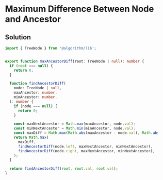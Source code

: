# Maximum Difference Between Node and Ancestor

## Solution

```typescript filename="solution.ts" copy 
import { TreeNode } from '@algorithm/lib';


export function maxAncestorDiff(root: TreeNode | null): number {
  if (root === null) {
    return 0;
  }

  function findAncestorDiff(
    node: TreeNode | null,
    maxAncestor: number,
    minAncestor: number,
  ): number {
    if (node === null) {
      return 0;
    }

    const maxNextAncestor = Math.max(maxAncestor, node.val);
    const minNextAncestor = Math.min(minAncestor, node.val);
    const maxDiff = Math.max(Math.abs(maxAncestor - node.val), Math.abs(minAncestor - node.val));
    return Math.max(
      maxDiff,
      findAncestorDiff(node.left, maxNextAncestor, minNextAncestor),
      findAncestorDiff(node.right, maxNextAncestor, minNextAncestor),
    );
  }

  return findAncestorDiff(root, root.val, root.val);
}
```